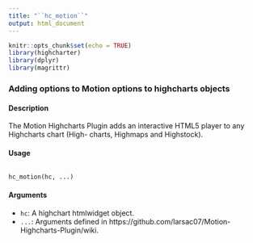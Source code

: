 ```yaml
---
title: "``hc_motion``"
output: html_document
---
```


```r
knitr::opts_chunk$set(echo = TRUE)
library(highcharter)
library(dplyr)
library(magrittr)
```

### Adding options to Motion options to highcharts objects

#### Description 

The Motion Highcharts Plugin adds an interactive HTML5 player to any Highcharts chart (High-
charts, Highmaps and Highstock).

#### Usage
<pre><code>
hc_motion(hc, ...)
</code></pre>

#### Arguments 

* ``hc ``: A highchart htmlwidget object.
* ``...``: Arguments defined in https://github.com/larsac07/Motion-Highcharts-Plugin/wiki.






